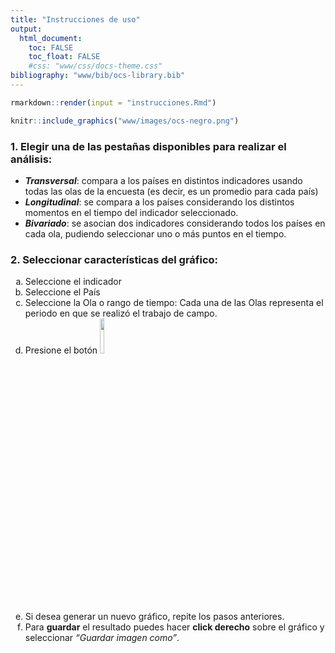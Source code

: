 ```yaml
---
title: "Instrucciones de uso"
output: 
  html_document: 
    toc: FALSE
    toc_float: FALSE
    #css: "www/css/docs-theme.css"
bibliography: "www/bib/ocs-library.bib"
---
```


```r
rmarkdown::render(input = "instrucciones.Rmd")
```

```r
knitr::include_graphics("www/images/ocs-negro.png")
```



### 1.  Elegir una de las pestañas disponibles para realizar el análisis:

  -   **_Transversal_**: compara a los países en distintos indicadores usando todas las olas de la encuesta (es decir, es un promedio para cada país)
  -   **_Longitudinal_**: se compara a los países considerando los distintos momentos en el tiempo del indicador seleccionado.
  -   **_Bivariado_**: se asocian dos indicadores considerando todos los países en cada ola, pudiendo seleccionar uno o más puntos en el tiempo.

### 2.  Seleccionar características del gráfico:

  a.  Seleccione el indicador
  b.  Seleccione el País
  c.  Seleccione la Ola o rango de tiempo: Cada una de las Olas representa el periodo en que se realizó el trabajo de campo.
  d.  Presione el botón ![](www/images/graficar.png){width="12%"}
  e.  Si desea generar un nuevo gráfico, repite los pasos anteriores.
  f.  Para **guardar** el resultado puedes hacer **click derecho** sobre el gráfico y seleccionar  _"Guardar imagen como"_.

<br>
<br>
<br>
<br>
<br>
<br>
<br>
<br>
<br>
<br>
<br>
<br>
<br>
